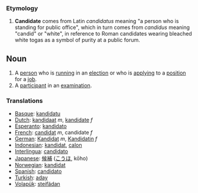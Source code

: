 === Etymology ===
#'''Candidate''' comes from Latin ''candidatus'' meaning "a person who is standing for public office", which in turn comes from ''candidus'' meaning "candid" or "white", in reference to Roman candidates wearing bleached white togas as a symbol of purity at a public forum.

== Noun ==
# A [[person]] who is [[run]]ning in an [[election]] or who is [[apply]]ing to a [[position]] for a [[job]].
# A [[participant]] in an [[examination]].

=== Translations ===
*[[Basque]]: [[kandidatu]]
*[[Dutch]]: [[kandidaat]] ''m'', [[kandidate]] ''f''
*[[Esperanto]]: [[kandidato]]
*[[French]]: [[candidat]] ''m'', candidate ''f''
*[[German]]: [[Kandidat]] ''m'', [[Kandidatin]] ''f''
*[[Indonesian]]: [[kandidat]], [[calon]]
*[[Interlingua]]: [[candidato]]
*[[Japanese]]: [[候補]] ([[こうほ]], kōho)
*[[Norwegian]]: [[kandidat]]
*[[Spanish]]: [[candidato]]
*[[Turkish]]: [[aday]]
*[[Volapük]]: [[steifädan]]